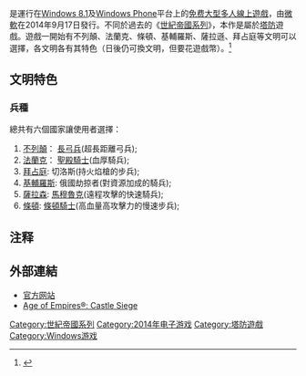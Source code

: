 {{expand|time=2014-09-23T15:21:28+00:00}}

{{NoteTA
| G1=Games
| 1=zh-cn:帝国时代; zh-tw:世紀帝國; zh-hk:世紀帝國;
}}
{{Infobox VG
| title = 世紀帝國：圍城
| image =
| caption =
| developer = Smoking Gun Interactive
| designer =
| publisher = [[微软工作室|微软工作室]]
| series = [[世紀帝國系列|世紀帝國]]
| genre = [[即時戰略|即時戰略]]
| modes = [[多人遊戲|多人遊戲]]
| released =2014年9月17日 <ref name="castle released" />
| platforms = [[Windows_8.1|Windows 8.1]]、[[Windows_Phone|Windows Phone]]
}}

{{vgname|世紀帝國：圍城|en=Age of Empires: Castle Siege}}是運行在[[Windows_8.1|Windows 8.1]]及[[Windows_Phone|Windows Phone]]平台上的[[网络游戏免费模式|免费]][[大型多人線上遊戲|大型多人線上遊戲]]，由[[微軟|微軟]]在2014年9月17日發行。不同於過去的《[[世紀帝國系列|世紀帝國系列]]》，本作是屬於[[塔防|塔防]]遊戲。遊戲一開始有不列顛、法蘭克、條頓、基輔羅斯、薩拉遜、拜占庭等文明可以選擇，各文明各有其特色（日後仍可換文明，但要花遊戲幣）。<ref name="castle released">{{cite web|url=http://www.winbeta.org/news/age-empire-castle-siege-now-available-windows-phone-and-windows-81|title=Age of Empire Castle Siege now available for Windows Phone and Windows 8.1|work=WinBeta|author=Hammad Saleem|date=2014年9月17日|accessdate=2014年11月14日|archive-date=2014年9月20日|archive-url=https://web.archive.org/web/20140920231757/http://www.winbeta.org/news/age-empire-castle-siege-now-available-windows-phone-and-windows-81|dead-url=no}}</ref>

==文明特色==
===兵種===
總共有六個國家讓使用者選擇：

# [[不列顛|不列顛]]：  [[長弓兵|長弓兵]](超長距離弓兵);
# [[法蘭克|法蘭克]]：  [[聖殿騎士|聖殿騎士]](血厚騎兵);
# [[拜占庭|拜占庭]]:   切洛斯(持火焰槍的步兵);
# [[基輔羅斯|基輔羅斯]]: 俄國劫掠者(對資源加成的騎兵);
# [[薩拉森|薩拉森]]:   [[馬穆魯克|馬穆魯克]](遠程攻擊的快速騎兵);
# [[條頓|條頓]]:     [[條頓騎士|條頓騎士]](高血量高攻擊力的慢速步兵);

==注释==
{{Reflist}}

==外部連結==
*[https://web.archive.org/web/20160804183027/https://www.ageofempires.com/games/castle-siege/ 官方网站]
*[http://www.windowsphone.com/zh-tw/store/app/age-of-empires-castle-siege/179cc09c-7d37-4281-b85e-602187b7d032 Age of Empires®: Castle Siege] {{Wayback|url=http://www.windowsphone.com/zh-tw/store/app/age-of-empires-castle-siege/179cc09c-7d37-4281-b85e-602187b7d032 |date=20150715120744 }}

{{世紀帝國系列}}

[[Category:世紀帝國系列|Category:世紀帝國系列]]
[[Category:2014年电子游戏|Category:2014年电子游戏]]
[[Category:塔防遊戲|Category:塔防遊戲]]
[[Category:Windows游戏|Category:Windows游戏]]